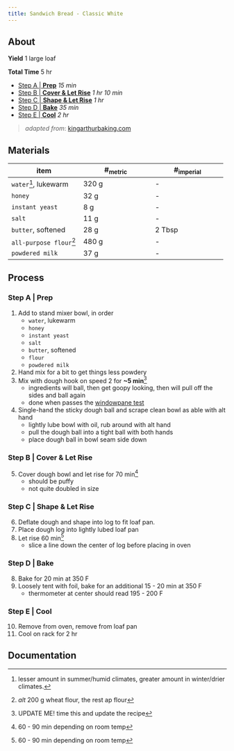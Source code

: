 ```yaml
---
title: Sandwich Bread - Classic White
---
```


## About

**Yield** 1 large loaf

**Total Time** 5 hr

- [Step A | **Prep**](#sec-process-a) *15 min*
- [Step B | **Cover & Let Rise**](#sec-process-b) *1 hr 10 min*
- [Step C | **Shape & Let Rise**](#sec-process-c) *1 hr*
- [Step D | **Bake**](#sec-process-d) *35 min*
- [Step E | **Cool**](#sec-process-e) *2 hr*
   
> *adapted from*: [kingarthurbaking.com](https://www.kingarthurbaking.com/recipes/print/11196#main-content)

## Materials

| item | #~metric~ | #~imperial~ |
|-|-|-|
| `water`^[lesser amount in summer/humid climates, greater amount in winter/drier climates.], lukewarm | 320 g | - |
| `honey` | 32 g | - |
| `instant yeast` | 8 g | - |
| `salt` | 11 g | - |
| `butter`, softened | 28 g | 2 Tbsp |
| `all-purpose flour`^[*alt* 200 g wheat flour, the rest ap flour] | 480 g | - |
| `powdered milk` | 37 g | - |

## Process

### Step A | Prep {#sec-process-a}

1. Add to stand mixer bowl, in order
   - `water`, lukewarm
   - `honey`
   - `instant yeast`
   - `salt`
   - `butter`, softened
   - `flour`
   - `powdered milk`
2. Hand mix for a bit to get things less powdery
3. Mix with dough hook on speed 2 for **~5 min**^[UPDATE ME! time this and update the recipe]
   - ingredients will ball, then get goopy looking, then will pull off the sides and ball again
   - done when passes the [windowpane test](https://www.kingarthurbaking.com/blog/2022/10/14/what-is-the-windowpane-test-for-bread-dough)
4. Single-hand the sticky dough ball and scrape clean bowl as able with alt hand
   - lightly lube bowl with oil, rub around with alt hand
   - pull the dough ball into a tight ball with both hands
   - place dough ball in bowl seam side down

### Step B | Cover & Let Rise {#sec-process-b}

5. Cover dough bowl and let rise for 70 min^[60 - 90 min depending on room temp]
   - should be puffy
   - not quite doubled in size

### Step C | Shape & Let Rise {#sec-process-c}

6. Deflate dough and shape into log to fit loaf pan. 
7. Place dough log into lightly lubed loaf pan
8. Let rise 60 min^[60 - 90 min depending on room temp]
   - slice a line down the center of log before placing in oven

### Step D | Bake  {#sec-process-d}

8. Bake for 20 min at 350 F
9. Loosely tent with foil, bake for an additional 15 - 20 min at 350 F
   - thermometer at center should read 195 - 200 F

### Step E | Cool  {#sec-process-e}

10.  Remove from oven, remove from loaf pan
11.  Cool on rack for 2 hr

## Documentation
